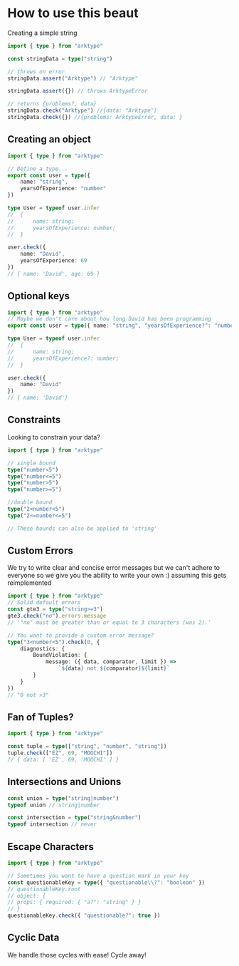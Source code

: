 # How to use this beaut

Creating a simple string

```ts
import { type } from "arktype"

const stringData = type("string")

// throws on error
stringData.assert("Arktype") // "Arktype"

stringData.assert({}) // throws ArktypeError

// returns {problems?, data}
stringData.check("Arktype") //{data: "Arktype"}
stringData.check({}) //{problems: ArktypeError, data: }
```

## Creating an object

```ts
import { type } from "arktype"

// Define a type...
export const user = type({
    name: "string",
    yearsOfExperience: "number"
})

type User = typeof user.infer
//  {
//      name: string;
//      yearsOfExperience: number;
//  }

user.check({
    name: "David",
    yearsOfExperience: 69
})
// { name: 'David', age: 69 }
```

## Optional keys

```ts
import { type } from "arktype"
// Maybe we don't care about how long David has been programming
export const user = type({ name: "string", "yearsOfExperience?": "number" })

type User = typeof user.infer
//  {
//      name: string;
//      yearsOfExperience?: number;
//  }

user.check({
    name: "David"
})
// { name: 'David'}
```

## Constraints

Looking to constrain your data?

```ts
import { type } from "arktype"

// single bound
type("number<5")
type("number<=5")
type("number>5")
type("number>=5")

//double bound
type("2<number<5")
type("2<=number<=5")

// These bounds can also be applied to 'string'
```

## Custom Errors

We try to write clear and concise error messages but we can't adhere to everyone so we give you the ability to write your own :)
assuming this gets reimplemented

```ts
import { type } from "arktype"
// Solid default errors
const gte3 = type("string>=3")
gte3.check("no").errors.message
// '"no" must be greater than or equal to 3 characters (was 2).'

// You want to provide a custom error message?
type("3<number<5").check(0, {
    diagnostics: {
        BoundViolation: {
            message: ({ data, comparator, limit }) =>
                `${data} not ${comparator}${limit}`
        }
    }
})
// "0 not >3"
```

## Fan of Tuples?

```ts
import { type } from "arktype"

const tuple = type(["string", "number", "string"])
tuple.check(["EZ", 69, "MOOCHI"])
// { data: [ 'EZ', 69, 'MOOCHI' ] }
```

## Intersections and Unions

```ts
const union = type("string|number")
typeof union // string|number

const intersection = type("string&number")
typeof intersection // never
```

## Escape Characters

```ts
import { type } from "arktype"

// Sometimes you want to have a question mark in your key
const questionableKey = type({ "questionable\\?": "boolean" })
// questionableKey.root
// object: {
// props: { required: { "a?": "string" } }
// }
questionableKey.check({ "questionable?": true })
```

## Cyclic Data

We handle those cycles with ease! Cycle away!

<TOCInline toc={toc} />
